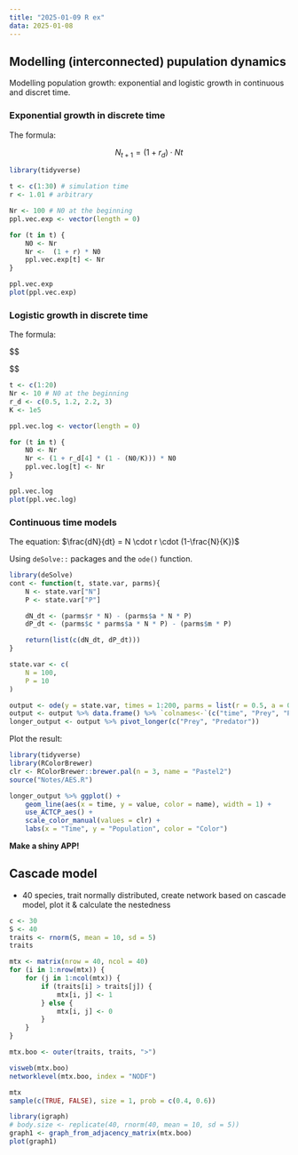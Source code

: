 ```yaml
---
title: "2025-01-09 R ex"
data: 2025-01-08
---
```


## Modelling (interconnected) pupulation dynamics

Modelling population growth: exponential and logistic growth in continuous and discret time.

### Exponential growth in discrete time

The formula:

$$
N_{t+1} = (1 + r_d) \cdot N {t}
$$

```r
library(tidyverse)

t <- c(1:30) # simulation time
r <- 1.01 # arbitrary

Nr <- 100 # N0 at the beginning
ppl.vec.exp <- vector(length = 0)

for (t in t) {
    N0 <- Nr
    Nr <-  (1 + r) * N0
    ppl.vec.exp[t] <- Nr
}

ppl.vec.exp
plot(ppl.vec.exp)
```

### Logistic growth in discrete time

The formula:

$$

$$

```r
t <- c(1:20)
Nr <- 10 # N0 at the beginning
r_d <- c(0.5, 1.2, 2.2, 3)
K <- 1e5

ppl.vec.log <- vector(length = 0)

for (t in t) {
    N0 <- Nr
    Nr <- (1 + r_d[4] * (1 - (N0/K))) * N0
    ppl.vec.log[t] <- Nr
}

ppl.vec.log
plot(ppl.vec.log)
```


### Continuous time models 

The equation: $\frac{dN}{dt} = N \cdot r \cdot (1-\frac{N}{K})$

Using `deSolve::` packages and the `ode()` function.

```r
library(deSolve)
cont <- function(t, state.var, parms){
    N <- state.var["N"]
    P <- state.var["P"]

    dN_dt <- (parms$r * N) - (parms$a * N * P)
    dP_dt <- (parms$c * parms$a * N * P) - (parms$m * P)

    return(list(c(dN_dt, dP_dt)))
}

state.var <- c(
    N = 100,
    P = 10
)

output <- ode(y = state.var, times = 1:200, parms = list(r = 0.5, a = 0.01, c = 0.8, m = 0.8), func = cont)
output <- output %>% data.frame() %>% `colnames<-`(c("time", "Prey", "Predator"))
longer_output <- output %>% pivot_longer(c("Prey", "Predator"))
```

Plot the result:

```r
library(tidyverse)
library(RColorBrewer)
clr <- RColorBrewer::brewer.pal(n = 3, name = "Pastel2")
source("Notes/AES.R")

longer_output %>% ggplot() +
    geom_line(aes(x = time, y = value, color = name), width = 1) +
    use_ACTCP_aes() +
    scale_color_manual(values = clr) +
    labs(x = "Time", y = "Population", color = "Color")
```

**Make a shiny APP!**

## Cascade model

- 40 species, trait normally distributed, create network based on cascade model, plot it & calculate the nestedness

```r
c <- 30
S <- 40
traits <- rnorm(S, mean = 10, sd = 5)
traits

mtx <- matrix(nrow = 40, ncol = 40)
for (i in 1:nrow(mtx)) {
    for (j in 1:ncol(mtx)) {
        if (traits[i] > traits[j]) {
            mtx[i, j] <- 1
        } else {
            mtx[i, j] <- 0
        }
    }
}

mtx.boo <- outer(traits, traits, ">")

visweb(mtx.boo)
networklevel(mtx.boo, index = "NODF")

mtx
sample(c(TRUE, FALSE), size = 1, prob = c(0.4, 0.6))
```

```r
library(igraph)
# body.size <- replicate(40, rnorm(40, mean = 10, sd = 5))
graph1 <- graph_from_adjacency_matrix(mtx.boo)
plot(graph1)
```